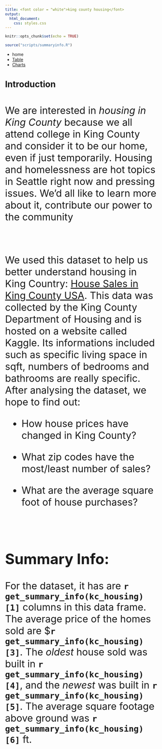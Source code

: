 ```yaml
---
title: <font color = "white">king county housing</font>
output:
  html_document:
    css: styles.css
---
```


```r
knitr::opts_chunk$set(echo = TRUE)
```

```r
source("scripts/summaryinfo.R")
```

<div id = "navbar">
  <ul id = "a">
    <li id = "b">
      <a id = "left" class = "active">
        home
      </a>
    </li>
    <li id="b">
      <a id = "left" href = "table.html">
        Table
      </a>
    </li>
    <li id="b">
      <a id = "left" href = "charts.html">
        Charts
      </a>
    </li>
  </ul>
</div>

# **Introduction**

<br>

<div id = "content">
<font size = 6>We are interested in *housing in King County* because we all attend college in King County and consider it to be our home, even if just temporarily. Housing and homelessness are hot topics in Seattle right now and pressing issues. We’d all like to learn more about it, contribute our power to the community

<br>

We used this dataset to help us better understand housing in King Country: [House Sales in King County USA](https://www.kaggle.com/harlfoxem/housesalesprediction). This data was collected by the King County Department of Housing and is hosted on a website called Kaggle. Its informations included such as specific living space in sqft,  numbers of bedrooms and bathrooms are really specific. After analysing the dataset, we hope to find out:

- How house prices have changed in King County?

- What zip codes have the most/least number of sales?

- What are the average square foot of house purchases?

<br>

## **Summary Info:**

For the dataset, it has are **`r get_summary_info(kc_housing)[1]`** columns in this data frame. The average price of the homes sold are $**`r get_summary_info(kc_housing)[3]`**. The *oldest* house sold was built in **`r get_summary_info(kc_housing)[4]`**, and the *newest* was built in **`r get_summary_info(kc_housing)[5]`**. The average square footage above ground was **`r get_summary_info(kc_housing)[6]`** ft. 

</font>
</div>
